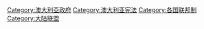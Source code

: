 [[Category:澳大利亞政府|Category:澳大利亞政府]]
[[Category:澳大利亚宪法|Category:澳大利亚宪法]]
[[Category:各国联邦制|Category:各国联邦制]]
[[Category:大陆联盟|Category:大陆联盟]]